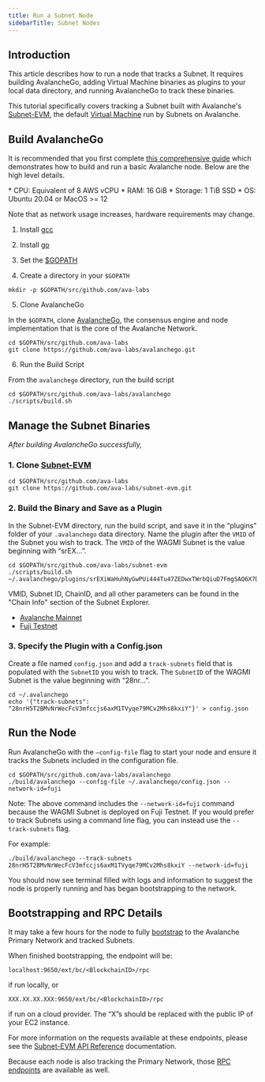 ```yaml
---
title: Run a Subnet Node
sidebarTitle: Subnet Nodes
---
```

Introduction[​](#introduction "Direct link to heading")
-------------------------------------------------------

This article describes how to run a node that tracks a Subnet. It requires building AvalancheGo, adding Virtual Machine binaries as plugins to your local data directory, and running AvalancheGo to track these binaries.

This tutorial specifically covers tracking a Subnet built with Avalanche's [Subnet-EVM](https://github.com/ava-labs/subnet-evm), the default [Virtual Machine](/learn/virtual-machines) run by Subnets on Avalanche.

Build AvalancheGo[​](#build-avalanchego "Direct link to heading")
-----------------------------------------------------------------

It is recommended that you first complete [this comprehensive guide](/nodes/run-a-node/manually) which demonstrates how to build and run a basic Avalanche node. Below are the high level details.

<Accordion title="System Requirements">
*   CPU: Equivalent of 8 AWS vCPU
*   RAM: 16 GiB
*   Storage: 1 TiB SSD
*   OS: Ubuntu 20.04 or MacOS >= 12

Note that as network usage increases, hardware requirements may change.
</Accordion>


<Accordion title="To build from source:">
  



1.  Install [gcc](https://gcc.gnu.org/)
    
2.  Install [go](https://go.dev/)
    
3.  Set the [$GOPATH](https://github.com/golang/go/wiki/SettingGOPATH)
    
4.  Create a directory in your `$GOPATH`
    

```
mkdir -p $GOPATH/src/github.com/ava-labs

```


5.  Clone AvalancheGo

In the `$GOPATH`, clone [AvalancheGo](https://github.com/ava-labs/avalanchego), the consensus engine and node implementation that is the core of the Avalanche Network.

```
cd $GOPATH/src/github.com/ava-labs
git clone https://github.com/ava-labs/avalanchego.git

```


6.  Run the Build Script

From the `avalanchego` directory, run the build script

```
cd $GOPATH/src/github.com/ava-labs/avalanchego
./scripts/build.sh

```
</Accordion>




Manage the Subnet Binaries[​](#manage-the-subnet-binaries "Direct link to heading")
-----------------------------------------------------------------------------------

_After building AvalancheGo successfully,_

### 1\. Clone [Subnet-EVM](https://github.com/ava-labs/subnet-evm)[​](#1-clone-subnet-evm "Direct link to heading")

```
cd $GOPATH/src/github.com/ava-labs
git clone https://github.com/ava-labs/subnet-evm.git

```


### 2\. Build the Binary and Save as a Plugin[​](#2-build-the-binary-and-save-as-a-plugin "Direct link to heading")

In the Subnet-EVM directory, run the build script, and save it in the “plugins” folder of your `.avalanchego` data directory. Name the plugin after the `VMID` of the Subnet you wish to track. The `VMID` of the WAGMI Subnet is the value beginning with “srEX...”.

```
cd $GOPATH/src/github.com/ava-labs/subnet-evm
./scripts/build.sh ~/.avalanchego/plugins/srEXiWaHuhNyGwPUi444Tu47ZEDwxTWrbQiuD7FmgSAQ6X7Dy

```
<Accordion title="Where can I find Subnet parameters like VMID?">
  VMID, Subnet ID, ChainID, and all other parameters can be found in the "Chain Info" section of the Subnet Explorer.

*   [Avalanche Mainnet](https://subnets.avax.network/c-chain)
*   [Fuji Testnet](https://subnets-test.avax.network/wagmi)
</Accordion>






### 3\. Specify the Plugin with a Config.json[​](#3-specify-the-plugin-with-a-configjson "Direct link to heading")

Create a file named `config.json` and add a `track-subnets` field that is populated with the `SubnetID` you wish to track. The `SubnetID` of the WAGMI Subnet is the value beginning with “28nr...”.

```
cd ~/.avalanchego
echo '{"track-subnets": "28nrH5T2BMvNrWecFcV3mfccjs6axM1TVyqe79MCv2Mhs8kxiY"}' > config.json

```


Run the Node[​](#run-the-node "Direct link to heading")
-------------------------------------------------------

Run AvalancheGo with the `—config-file` flag to start your node and ensure it tracks the Subnets included in the configuration file.

```
cd $GOPATH/src/github.com/ava-labs/avalanchego
./build/avalanchego --config-file ~/.avalanchego/config.json --network-id=fuji

```


Note: The above command includes the `--network-id=fuji` command because the WAGMI Subnet is deployed on Fuji Testnet.
<Accordion title="Run via the command line instead">
  If you would prefer to track Subnets using a command line flag, you can instead use the `--track-subnets` flag.

For example:

```
./build/avalanchego --track-subnets 28nrH5T2BMvNrWecFcV3mfccjs6axM1TVyqe79MCv2Mhs8kxiY --network-id=fuji

```
</Accordion>






You should now see terminal filled with logs and information to suggest the node is properly running and has began bootstrapping to the network.

Bootstrapping and RPC Details[​](#bootstrapping-and-rpc-details "Direct link to heading")
-----------------------------------------------------------------------------------------

It may take a few hours for the node to fully [bootstrap](/nodes/run-a-node/manually#bootstrapping) to the Avalanche Primary Network and tracked Subnets.

When finished bootstrapping, the endpoint will be:

```
localhost:9650/ext/bc/<BlockchainID>/rpc

```


if run locally, or

```
XXX.XX.XX.XXX:9650/ext/bc/<BlockchainID>/rpc

```


if run on a cloud provider. The “X”s should be replaced with the public IP of your EC2 instance.

For more information on the requests available at these endpoints, please see the [Subnet-EVM API Reference](/api-reference/subnet-evm-api) documentation.

Because each node is also tracking the Primary Network, those [RPC endpoints](/nodes/run-a-node/manually#rpc) are available as well.